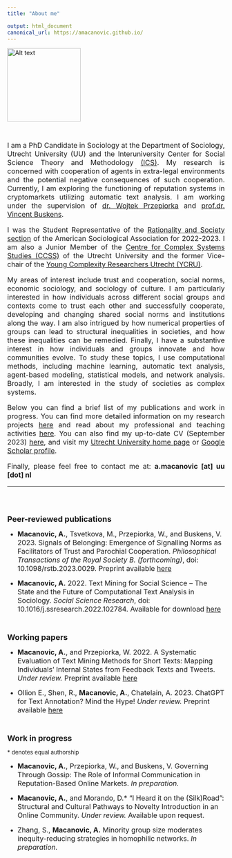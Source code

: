 ```yaml
---
title: "About me"

output: html_document
canonical_url: https://amacanovic.github.io/
---
```



![Alt text](./profile_photo_small_2.jpg){width=170px, height=170px}\


</br>

<div style="text-align: justify">
<font size="3.5"> 
I am a PhD Candidate in Sociology at the Department of Sociology, Utrecht 
University (UU) and the Interuniversity Center for Social Science Theory and 
Methodology [(ICS)](http://ics-graduateschool.nl/). My research is concerned with cooperation of agents in extra-legal 
environments and the potential negative consequences of such cooperation. 
Currently, I am exploring the functioning of reputation systems in cryptomarkets 
utilizing automatic text analysis. I am working under the supervision of [dr. 
Wojtek Przepiorka](https://www.uu.nl/medewerkers/WPrzepiorka) and 
[prof.dr. Vincent Buskens](https://www.uu.nl/medewerkers/vbuskens). 

I was the Student Representative of the 
[Rationality and Society section](https://sites.google.com/site/rationalityandsocietysection/?pli=1) 
of the American Sociological Association for 2022-2023. I am also a
Junior Member of the [Centre for Complex Systems Studies (CCSS)](https://www.uu.nl/en/research/centre-for-complex-systems-studies-ccss/) 
of the Utrecht University and the former Vice-chair of the [Young Complexity Researchers Utrecht (YCRU)](https://www.uu.nl/en/research/centre-for-complex-systems-studies-ccss/about-us/young-complexity-researchers-utrecht-ycru).

My areas of interest include trust and cooperation, social norms, economic sociology, and
sociology of culture. I am particularly interested in how individuals across 
different social groups and contexts come to trust each other and successfully cooperate, 
developing and changing shared social norms and institutions along the way. I am also intrigued by 
how numerical properties of groups can lead to structural inequalities in societies, 
and how these inequalities can be remedied. Finally, I have a substantive interest 
in how individuals and groups innovate and how communities evolve. 
To study these topics, I use computational methods, including machine learning, 
automatic text analysis, agent-based modeling, statistical models, and network analysis. 
Broadly, I am interested in the study of societies as complex systems.

Below you can find a brief list of my publications and work in progress. 
You can find more detailed information on my research projects [here](https://amacanovic.github.io/research.html)
and read about my professional
and teaching activities [here](https://amacanovic.github.io/activities.html).
You can also find my up-to-date CV (September 2023) [here](https://amacanovic.github.io/Macanovic_CV_10_9_2023.pdf), 
and visit my [Utrecht University home page](https://www.uu.nl/medewerkers/AMacanovic)
or [Google Scholar profile](https://scholar.google.com/citations?hl=en&user=s5D67kwAAAAJ).


Finally, please feel free to contact me at: **a.macanovic [at] uu [dot] nl **

</font>
</div>
-----------------
</br>
</br>
</br>
<font size="4"> **Peer-reviewed publications** </font>

 - <font size="3.5"> **Macanovic, A.**, Tsvetkova, M., Przepiorka, W., and Buskens, V. 2023. Signals of
Belonging: Emergence of Signalling Norms as Facilitators of Trust and Parochial
Cooperation. *Philosophical Transactions of the Royal Society B. (forthcoming)*, doi: 10.1098/rstb.2023.0029. Preprint available [here](https://osf.io/preprints/socarxiv/acr82/) </font>


 - <font size="3.5"> **Macanovic, A.** 2022. Text Mining for Social Science – The State and the
Future of Computational Text Analysis in Sociology. *Social Science
Research*, doi: 10.1016/j.ssresearch.2022.102784. Available for download [here](https://amacanovic.github.io/Macanovic_text_mining_SSR_2022.pdf)</font>


</br>


<font size="4"> **Working papers** </font>


 - <font size="3.5"> **Macanovic, A.**, and Przepiorka, W. 2022. A Systematic Evaluation of
Text Mining Methods for Short Texts: Mapping Individuals’ Internal
States from Feedback Texts and Tweets. *Under review.* Preprint available [here](https://osf.io/preprints/socarxiv/cerzs) </font>

 - <font size="3.5"> Ollion E., Shen, R., **Macanovic, A.**, Chatelain, A. 2023. ChatGPT for Text Annotation? Mind the Hype! *Under review.* Preprint available [here](https://osf.io/preprints/socarxiv/x58kn/)</font>


</br>

<font size="4"> **Work in progress** </font>

<font size="2"> * denotes equal authorship </font>

 - <font size="3.5"> **Macanovic, A.**, Przepiorka, W., and Buskens, V. Governing Through Gossip: The Role of Informal Communication in Reputation-Based Online Markets. *In preparation.* </font>
 

- <font size="3.5"> **Macanovic, A.**, and Morando, D.* “I Heard it on the (Silk)Road”: Structural and Cultural Pathways to Novelty Introduction in an Online Community. *Under review.* Available upon request. </font>


 - <font size="3.5"> Zhang, S., **Macanovic, A.** Minority group size moderates inequity-reducing strategies in homophilic networks. *In preparation.* </font>
